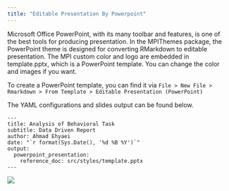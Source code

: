 ```yaml
---
title: "Editable Presentation By Powerpoint"
---
```


Microsoft Office PowerPoint, with its many toolbar and features, is one of the best tools for producing presentation.
In the MPIThemes package, the PowerPoint theme is designed for converting RMarkdown
to editable presentation.
The MPI custom color and logo are embedded in template.pptx, which is a PowerPoint template. You can change the color and images if you want.

To create a PowerPoint template, you can find it via 
`File > New File > Rmarkdown > From Template > Editable Presentation (PowerPoint)`

The YAML configurations and slides output can be found below.

```
---
title: Analysis of Behavioral Task
subtitle: Data Driven Report
author: Ahmad Ehyaei
date: "`r format(Sys.Date(), '%d %B %Y')`"
output: 
  powerpoint_presentation:
    reference_doc: src/styles/template.pptx
---
```

<a href="https://github.com/Ehyaei/MPIThemes/tree/master/examples/editable_powerpoint_presentation">
<img src="../../man/figures/editable_powerpoint_presentation.png" align="left" />
</a></td>

